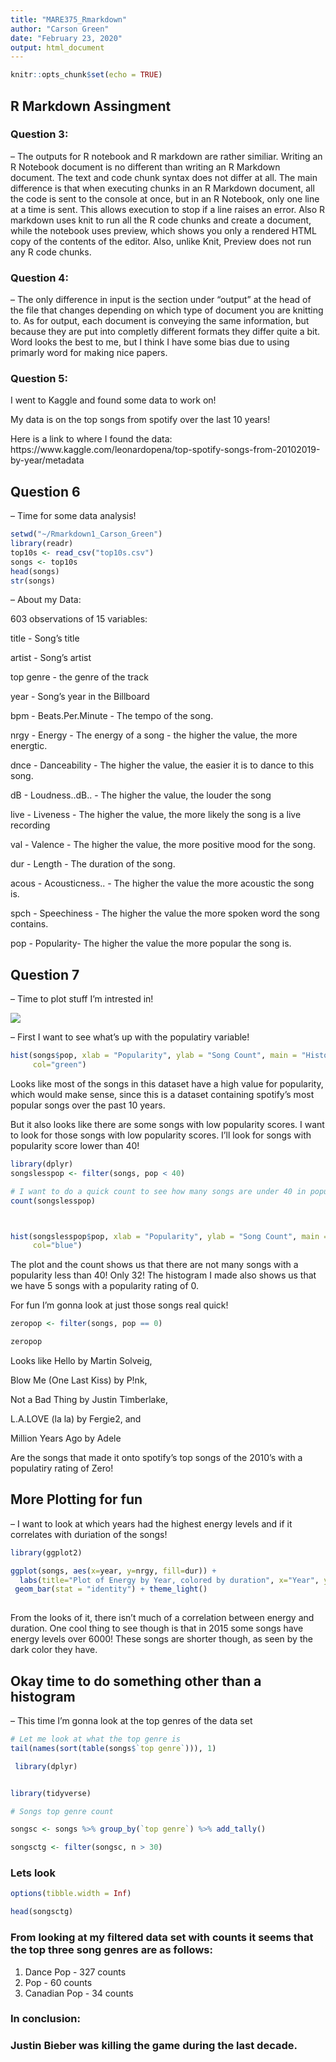 ---
title: "MARE375_Rmarkdown"
author: "Carson Green"
date: "February 23, 2020"
output: html_document
---

```{r setup, include=FALSE}
knitr::opts_chunk$set(echo = TRUE)
```

## R Markdown Assingment



### Question 3: 

-- The outputs for R notebook and R markdown are rather similiar. Writing an R Notebook document is no different than writing an R Markdown document. The text and code chunk syntax does not differ at all. The main difference is that when executing chunks in an R Markdown document, all the code is sent to the console at once, but in an R Notebook, only one line at a time is sent. This allows execution to stop if a line raises an error. Also R markdown uses knit to run all the R code chunks and create a document, while the notebook uses preview, which shows you only a rendered HTML copy of the contents of the editor. Also, unlike Knit, Preview does not run any R code chunks. 

### Question 4:

-- The only difference in input is the section under "output" at the head of the file that changes depending on which type of document you are knitting to.
As for output, each document is conveying the same information, but because they are put into completly different formats they differ quite a bit. Word looks the best to me, but I think I have some bias due to using primarly word for making nice papers.

### Question 5:

I went to Kaggle and found some data to work on! 

My data is on the top songs from spotify over the last 10 years! 

Here is a link to where I found the data: https://www.kaggle.com/leonardopena/top-spotify-songs-from-20102019-by-year/metadata


## Question 6


-- Time for some data analysis!

```{r warning=FALSE}
setwd("~/Rmarkdown1_Carson_Green")
library(readr) 
top10s <- read_csv("top10s.csv")
songs <- top10s
head(songs)
str(songs)

```


-- About my Data:

603 observations of 15 variables:

title - Song's title

artist - Song's artist

top genre - the genre of the track

year - Song's year in the Billboard

bpm - Beats.Per.Minute - The tempo of the song.

nrgy - Energy - The energy of a song - the higher the value, the more energtic.

dnce - Danceability - The higher the value, the easier it is to dance to this song.

dB - Loudness..dB.. - The higher the value, the louder the song

live - Liveness - The higher the value, the more likely the song is a live recording

val - Valence - The higher the value, the more positive mood for the song.

dur - Length - The duration of the song.

acous - Acousticness.. - The higher the value the more acoustic the song is.

spch - Speechiness - The higher the value the more spoken word the song contains.

pop - Popularity- The higher the value the more popular the song is.


## Question 7

-- Time to plot stuff I'm intrested in! 


![](https://media.giphy.com/media/YoEo6RjmCunETk0CSw/giphy.gif)



-- First I want to see what's up with the populatiry variable!

```{r}


hist(songs$pop, xlab = "Popularity", ylab = "Song Count", main = "Histogram of Relative Popularity", border="black", 
     col="green") 

```


Looks like most of the songs in this dataset have a high value for popularity, which would make sense, since this is a dataset containing spotify's most popular songs over the past 10 years. 

But it also looks like there are some songs with low popularity scores.
I want to look for those songs with low popularity scores. I'll look for songs with popularity score lower than 40!

```{r message=FALSE, warning=FALSE}
library(dplyr)
songslesspop <- filter(songs, pop < 40)

# I want to do a quick count to see how many songs are under 40 in popularity
count(songslesspop)



hist(songslesspop$pop, xlab = "Popularity", ylab = "Song Count", main = "Histogram of Less Popular songs", border="green", 
     col="blue")

```

The plot and the count shows us that there are not many songs with a popularity less than 40! Only 32! The histogram I made also shows us that we have 5 songs with a popularity rating of 0. 

For fun I'm gonna look at just those songs real quick! 

```{r}
zeropop <- filter(songs, pop == 0)

zeropop

```

Looks like
Hello by	Martin Solveig,

Blow Me (One Last Kiss) by	P!nk,

Not a Bad Thing by	Justin Timberlake,

L.A.LOVE (la la) by	Fergie2, and 

Million Years Ago	by Adele 

Are the songs that made it onto spotify's top songs of the 2010's with a populatiry rating of Zero!



## More Plotting for fun 

-- I want to look at which years had the highest energy levels and if it correlates with duriation of the songs!

```{r warning=FALSE}
library(ggplot2)

ggplot(songs, aes(x=year, y=nrgy, fill=dur)) + 
  labs(title="Plot of Energy by Year, colored by duration", x="Year", y="Energy Level" ) +
 geom_bar(stat = "identity") + theme_light()
                       
```

From the looks of it, there isn't much of a correlation between energy and duration. One cool thing to see though is that in 2015 some songs have energy levels over 6000! These songs are shorter though, as seen by the dark color they have.

## Okay time to do something other than a histogram

-- This time I'm gonna look at the top genres of the data set  


```{r echo=TRUE, message=FALSE, warning=FALSE}

# Let me look at what the top genre is 
tail(names(sort(table(songs$`top genre`))), 1)

 library(dplyr)


library(tidyverse)

# Songs top genre count

songsc <- songs %>% group_by(`top genre`) %>% add_tally()

songsctg <- filter(songsc, n > 30) 


```

### Lets look 

```{r fig.height=12, fig.width=12, message=FALSE, warning=FALSE}
options(tibble.width = Inf)

head(songsctg)
```

### From looking at my filtered data set with counts it seems that the top three song genres are as follows:

1. Dance Pop - 327 counts
2. Pop - 60 counts
3. Canadian Pop - 34 counts 

### In conclusion: 
### Justin Bieber was killing the game during the last decade. 












